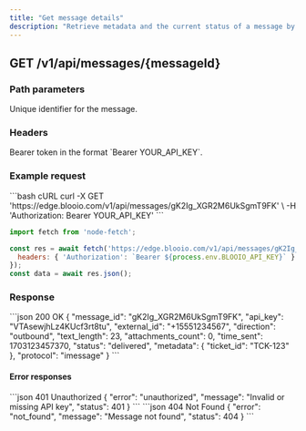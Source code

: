 ```yaml
---
title: "Get message details"
description: "Retrieve metadata and the current status of a message by ID."
---
```


## GET /v1/api/messages/{messageId}

### Path parameters

<ParamField path="messageId" type="string" required>
Unique identifier for the message.
</ParamField>

### Headers

<ParamField header="Authorization" type="string" required>
Bearer token in the format `Bearer YOUR_API_KEY`.
</ParamField>

### Example request

<RequestExample>
```bash cURL
curl -X GET 'https://edge.blooio.com/v1/api/messages/gK2Ig_XGR2M6UkSgmT9FK' \
  -H 'Authorization: Bearer YOUR_API_KEY'
```

```javascript Node.js
import fetch from 'node-fetch';

const res = await fetch('https://edge.blooio.com/v1/api/messages/gK2Ig_XGR2M6UkSgmT9FK', {
  headers: { 'Authorization': `Bearer ${process.env.BLOOIO_API_KEY}` }
});
const data = await res.json();
```
</RequestExample>

### Response

<ResponseExample>
```json 200 OK
{
  "message_id": "gK2Ig_XGR2M6UkSgmT9FK",
  "api_key": "VTAsewjhLz4KUcf3rt8tu",
  "external_id": "+15551234567",
  "direction": "outbound",
  "text_length": 23,
  "attachments_count": 0,
  "time_sent": 1703123457370,
  "status": "delivered",
  "metadata": { "ticket_id": "TCK-123" },
  "protocol": "imessage"
}
```
</ResponseExample>

#### Error responses

<ResponseExample>
```json 401 Unauthorized
{ "error": "unauthorized", "message": "Invalid or missing API key", "status": 401 }
```
</ResponseExample>

<ResponseExample>
```json 404 Not Found
{ "error": "not_found", "message": "Message not found", "status": 404 }
```
</ResponseExample>


